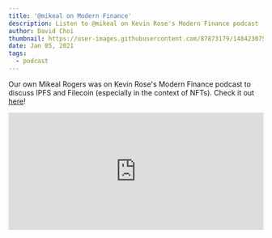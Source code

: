 ```yaml
---
title: '@mikeal on Modern Finance'
description: Listen to @mikeal on Kevin Rose's Modern Finance podcast
author: David Choi
thumbnail: https://user-images.githubusercontent.com/87873179/148423075-7b022692-905f-45e4-a7b0-c97f76fce0d5.jpg
date: Jan 05, 2021
tags:
  - podcast
---
```


Our own Mikeal Rogers was on Kevin Rose's Modern Finance podcast to discuss IPFS and Filecoin (especially in the context of NFTs). Check it out [here](https://modern.finance/episode/mikael-rogers/)!

<iframe src="https://open.spotify.com/embed-podcast/episode/5JXtjO5d9JudoguXZ5ibXp" width="100%" height="232" frameborder="0" allowtransparency="true" allow="encrypted-media"></iframe>
